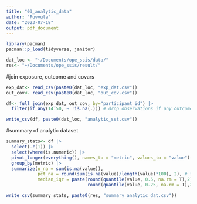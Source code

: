 ```yaml
---
title: "03_analytic_data"
author: "Puvvula"
date: "2023-07-18"
output: pdf_document
---
```


```r
library(pacman)
pacman::p_load(tidyverse, janitor)

dat_loc <- "~/Documents/ope_ssis/data/"
res<- "~/Documents/ope_ssis/result/"
```

#join exposure, outcome and covars
```r
exp_dat<- read_csv(paste0(dat_loc, "exp_dat.csv"))
out_cov<- read_csv(paste0(dat_loc, "out_cov.csv"))

df<- full_join(exp_dat, out_cov, by="participant_id") |>
  filter(if_any(14:50, ~ !is.na(.))) # drop observations if any outcome or covariates are missing

write_csv(df, paste0(dat_loc, "analytic_set.csv"))
```


#summary of analytic dataset
```r
summary_stats<- df |>
  select(-c(1)) |>
  select(where(is.numeric)) |>
  pivot_longer(everything(), names_to = "metric", values_to = "value") |>
  group_by(metric) |>
  summarize(n_na = sum(is.na(value)),
            pct_na = round(sum(is.na(value)/length(value)*100), 2), # fraction of observations to be imputed
            median_iqr = paste(round(quantile(value, 0.5, na.rm = T),2), "(", 
                               round(quantile(value, 0.25, na.rm = T),2), "-", round(quantile(value, 0.75, na.rm = T),2), ")"))

write_csv(summary_stats, paste0(res, "summary_analytic_dat.csv"))
```


